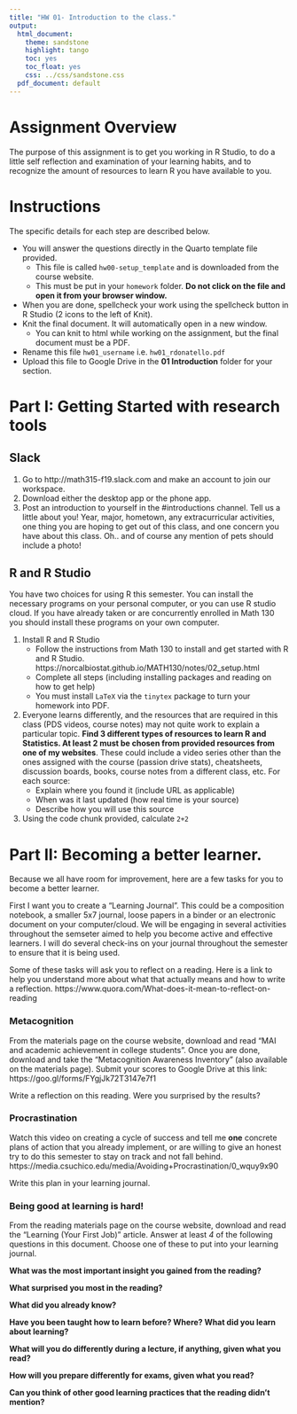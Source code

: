 ```yaml
---
title: "HW 01- Introduction to the class."
output:
  html_document:
    theme: sandstone
    highlight: tango
    toc: yes
    toc_float: yes
    css: ../css/sandstone.css
  pdf_document: default
---
```


# Assignment Overview
The purpose of this assignment is to get you working in R Studio, to do a little self reflection and examination of your learning habits, and to recognize the amount of resources to learn R you have available to you. 
 

# Instructions
The specific details for each step are described below. 

* You will answer the questions directly in the Quarto template file provided. 
    - This file is called `hw00-setup_template` and is downloaded from the course website. 
    - This must be put in your `homework` folder. **Do not click on the file and open it from your browser window.**
* When you are done, spellcheck your work using the spellcheck button in R Studio (2 icons to the left of Knit). 
* Knit the final document. It will automatically open in a new window. 
    - You can knit to html while working on the assignment, but the final document must be a PDF. 
* Rename this file `hw01_username` i.e. `hw01_rdonatello.pdf` 
* Upload this file to Google Drive in the **01 Introduction** folder for your section. 


# Part I: Getting Started with research tools

## Slack
1. Go to http://math315-f19.slack.com and make an account to join our workspace. 
2. Download either the desktop app or the phone app. 
3. Post an introduction to yourself in the #introductions channel. Tell us a little about you! Year, major, hometown, any extracurricular activities, one thing you are hoping to get out of this class, and one concern you have about this class. Oh.. and of course any mention of pets should include a photo!
        
## R and R Studio
You have two choices for using R this semester. You can install the necessary programs on your personal computer, or you can use R studio cloud. If you have already taken or are concurrently enrolled in Math 130 you should install these programs on your own computer. 

1. Install R and R Studio
    * Follow the instructions from Math 130 to install and get started with R and R Studio. https://norcalbiostat.github.io/MATH130/notes/02_setup.html
    * Complete all steps (including installing packages and reading on how to get help)
    * You must install `LaTeX` via the `tinytex` package to turn your homework into PDF. 


2. Everyone learns differently, and the resources that are required in this class (PDS videos, course notes) may not quite work to explain a particular topic. **Find 3 different types of resources to learn R and Statistics. At least 2 must be chosen from provided resources from one of my websites**. These could include a video series other than the ones assigned with the course (passion drive stats), cheatsheets, discussion boards, books, course notes from a different class, etc. For each source: 
    * Explain where you found it (include URL as applicable)
    * When was it last updated (how real time is your source)
    * Describe how you will use this source

3. Using the code chunk provided, calculate `2+2`


# Part II: Becoming a better learner. 
Because we all have room for improvement, here are a few tasks for you to become a better learner. 

First I want you to create a "Learning Journal". This could be a composition notebook, a smaller 5x7 
journal, loose papers in a binder or an electronic document on your computer/cloud. We will be engaging
in several activities throughout the semseter aimed to help you become active and effective learners. 
I will do several check-ins on your journal throughout the semester to ensure that it is being used. 

Some of these tasks will ask you to reflect on a reading. Here is a link to help you understand more
about what that actually means and how to write a reflection. 
https://www.quora.com/What-does-it-mean-to-reflect-on-reading

### Metacognition 

From the materials page on the course website, download and read "MAI and academic achievement in college students". Once you are done, download and take the "Metacognition Awareness Inventory" (also available on the materials page). Submit your scores to Google Drive at this link: https://goo.gl/forms/FYgjJk72T3147e7f1 

Write a reflection on this reading. Were you surprised by the results? 


### Procrastination
Watch this video on creating a cycle of success and tell me **one** concrete plans of action that you already implement, or are willing to give an honest try to do this semester to stay on track and not fall behind.  https://media.csuchico.edu/media/Avoiding+Procrastination/0_wquy9x90


Write this plan in your learning journal. 


### Being good at learning is hard!
From the reading materials page on the course website, download and read the "Learning (Your First Job)" article. Answer at least _4_ of the following questions in this document. Choose one of these to put into your learning journal. 

**What was the most important insight you gained from the reading? **


**What surprised you most in the reading?**


**What did you already know?**


**Have you been taught how to learn before?  Where?  What did you learn about learning?**


**What will you do differently during a lecture, if anything, given what you read?**


**How will you prepare differently for exams, given what you read?**


**Can you think of other good learning practices that the reading didn't mention?**


